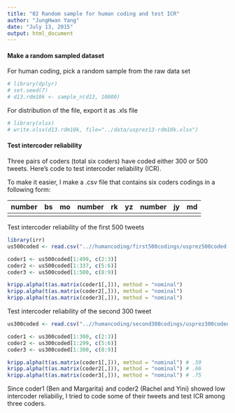 ```yaml
---
title: "02 Random sample for human coding and test ICR"
author: "JungHwan Yang"
date: "July 13, 2015"
output: html_document
---
```


#### Make a random sampled dataset

For human coding, pick a random sample from the raw data set

```r
# library(dplyr)
# set.seed(7)
# d13.rdm10k <- sample_n(d13, 10000)
```

For distribution of the file, export it as .xls file

```r
# library(xlsx)
# write.xlsx(d13.rdm10k, file="../data/usprez13-rdm10k.xlsx")
```

#### Test intercoder reliability

Three pairs of coders (total six coders) have coded either 300 or 500 tweets. Here's code to test intercoder reliability (ICR).

To make it easier, I make a .csv file that contains six coders codings in a following form:

| number | bs | mo | number | rk | yz | number | jy | md |
|--------|----|----|--------|----|----|--------|----|----|
|        |    |    |        |    |    |        |    |    |

Test intercoder reliability of the first 500 tweets

```r
library(irr)
us500coded <- read.csv("..//humancoding/first500codings/usprez500coded.csv")

coder1 <- us500coded[1:499, c(2:3)]
coder2 <- us500coded[1:337, c(5:6)]
coder3 <- us500coded[1:500, c(8:9)]

kripp.alpha(t(as.matrix(coder1[,])), method = "nominal")
kripp.alpha(t(as.matrix(coder2[,])), method = "nominal")
kripp.alpha(t(as.matrix(coder3[,])), method = "nominal")

```

Test intercoder reliability of the second 300 tweet

```r
us300coded <- read.csv("..//humancoding/second300codings/usprez300coded2nd.csv")

coder1 <- us300coded[1:300, c(2:3)]
coder2 <- us300coded[1:299, c(5:6)]
coder3 <- us300coded[1:300, c(8:9)]

kripp.alpha(t(as.matrix(coder1[,])), method = "nominal") # .59
kripp.alpha(t(as.matrix(coder2[,])), method = "nominal") # .66
kripp.alpha(t(as.matrix(coder3[,])), method = "nominal") # .75
```

Since coder1 (Ben and Margarita) and coder2 (Rachel and Yini) showed low intercoder reliabiliy, I tried to code some of their tweets and test ICR among three coders.

